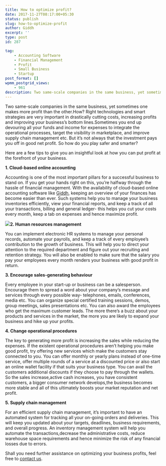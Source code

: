 ```yaml
---
title: How to optimize profit?
date: 2017-11-27T08:17:00+05:30
status: publish
slug: how-to-optimize-profit
author: Giddh
excerpt: ''
type: post
id: 287

tag:
    - Accounting Software
    - Financial Management
    - Profit
    - Small Business
    - Startup
post_format: []
wpmm_postgrid_views:
    - 961
description: Two same-scale companies in the same business, yet sometimes one makes more profit than the other.How? Right technologies and smart strategies
---
```

Two same-scale companies in the same business, yet sometimes one makes more profit than the other.How? Right technologies and smart strategies are very important in drastically cutting costs, increasing profits and improving your business’s bottom lines.Sometimes you end up devouring all your funds and income for expenses to integrate the operational processes, target the visibility in marketplace, and improve supply chain management etc. But it’s not always that the investment pays you off in good net profit. So how do you play safer and smarter?

Here are a few tips to give you an insightful look at how you can put profit at the forefront of your business.

**1. Cloud-based online accounting**

Accounting is one of the most important pillars for a successful business to stand on. If you get your hands right on this, you’re halfway through the hassle of financial management. With the availability of cloud-based online accounting software like [Giddh](https://giddh.com/), keeping an overview of your finances has become easier than ever. Such systems help you to manage your business inventories efficiently, view your financial reports, and keep a track of all your transactions, billing and general ledger- this helps you cut your costs every month, keep a tab on expenses and hence maximize profit.

<img class="wp-block-image size-large" src = "https://miro.medium.com/max/1126/1*-mIPG-D113JalWdQ-CJGOg.jpeg" />**2. Human resources management**

You can implement electronic HR systems to manage your personal records, automate your payrolls, and keep a track of every employee’s contribution to the growth of business. This will help you to direct your attention to the required department and figure out your recruiting and retention strategy. You will also be enabled to make sure that the salary you pay your employees every month renders your business with good profit in return.

**3. Encourage sales-generating behaviour**

Every employee in your start-up or business can be a salesperson. Encourage them to spread a word about your company’s message and services through every possible way- telephones, emails, conferences, media etc. You can organize special certified training sessions, demos, group meetings, sales presentations etc. You can also award the employees who get the maximum customer leads. The more there’s a buzz about your products and services in the market, the more you are likely to expand your business and hike up your profits.

**4. Change operational procedures**

The key to generating more profit is increasing the sales while reducing the expenses. If the existent operational procedures aren’t helping you make good profit, try offering new services which make the customers stay connected to you. You can offer monthly or yearly plans instead of one-time service, offer multiple rounds of a service at a discounted price or also start an online wallet facility if that suits your business type. You can avail the customers additional discounts if they choose to pay through the wallets. So the sales increase,active cash increases, you have consistent customers, a bigger consumer network develops,the business becomes more stable and all of this ultimately boosts your market reputation and net profit.

**5. Supply chain management**

For an efficient supply chain management, it’s important to have an automated system for tracking all your on-going orders and deliveries. This will keep you updated about your targets, deadlines, business requirements, and overall progress. An inventory management system will help you automate the transactions,decrease the administrative costs, reduce warehouse space requirements and hence minimize the risk of any financial losses due to errors.

Shall you need further assistance on optimizing your business profits, feel free to [contact us](https://giddh.com/).